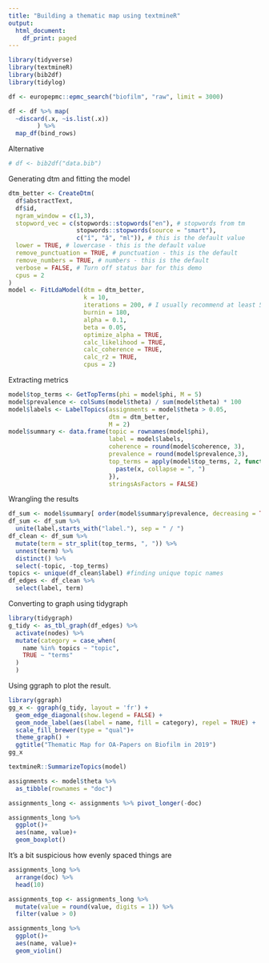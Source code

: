 ```yaml
---
title: "Building a thematic map using textmineR"
output:
  html_document:
    df_print: paged
---
```


```r
library(tidyverse)
library(textmineR)
library(bib2df)
library(tidylog)
```


```r
df <- europepmc::epmc_search("biofilm", "raw", limit = 3000)
```
```r
df <- df %>% map(
  ~discard(.x, ~is.list(.x))
        ) %>% 
  map_df(bind_rows)
```

Alternative
```r
# df <- bib2df("data.bib")
```

Generating dtm and fitting the model
```r
dtm_better <- CreateDtm(
  df$abstractText,
  df$id,
  ngram_window = c(1,3),
  stopword_vec = c(stopwords::stopwords("en"), # stopwords from tm
                   stopwords::stopwords(source = "smart"),
                   c("î", "â", "ml")), # this is the default value
  lower = TRUE, # lowercase - this is the default value
  remove_punctuation = TRUE, # punctuation - this is the default
  remove_numbers = TRUE, # numbers - this is the default
  verbose = FALSE, # Turn off status bar for this demo
  cpus = 2
)
model <- FitLdaModel(dtm = dtm_better, 
                     k = 10,
                     iterations = 200, # I usually recommend at least 500 iterations or more
                     burnin = 180,
                     alpha = 0.1,
                     beta = 0.05,
                     optimize_alpha = TRUE,
                     calc_likelihood = TRUE,
                     calc_coherence = TRUE,
                     calc_r2 = TRUE,
                     cpus = 2) 
```


Extracting metrics

```r
model$top_terms <- GetTopTerms(phi = model$phi, M = 5)
model$prevalence <- colSums(model$theta) / sum(model$theta) * 100
model$labels <- LabelTopics(assignments = model$theta > 0.05, 
                            dtm = dtm_better,
                            M = 2)
model$summary <- data.frame(topic = rownames(model$phi),
                            label = model$labels,
                            coherence = round(model$coherence, 3),
                            prevalence = round(model$prevalence,3),
                            top_terms = apply(model$top_terms, 2, function(x){
                              paste(x, collapse = ", ")
                            }),
                            stringsAsFactors = FALSE)
```


Wrangling the results
```r
df_sum <- model$summary[ order(model$summary$prevalence, decreasing = TRUE) , ][ 1:10 , ]
df_sum <- df_sum %>% 
  unite(label,starts_with("label."), sep = " / ")
df_clean <- df_sum %>%  
  mutate(term = str_split(top_terms, ", ")) %>% 
  unnest(term) %>% 
  distinct() %>% 
  select(-topic, -top_terms)
topics <- unique(df_clean$label) #finding unique topic names
df_edges <- df_clean %>% 
  select(label, term)
```

Converting to graph using tidygraph
```r
library(tidygraph)
g_tidy <- as_tbl_graph(df_edges) %>% 
  activate(nodes) %>% 
  mutate(category = case_when(
    name %in% topics ~ "topic",
    TRUE ~ "terms"
  )
  )
```


Using ggraph to plot the result. 

```r
library(ggraph)
gg_x <- ggraph(g_tidy, layout = 'fr') + 
  geom_edge_diagonal(show.legend = FALSE) + 
  geom_node_label(aes(label = name, fill = category), repel = TRUE) +
  scale_fill_brewer(type = "qual")+
  theme_graph() + 
  ggtitle("Thematic Map for OA-Papers on Biofilm in 2019")
gg_x
```

```r
textmineR::SummarizeTopics(model)
```

```r
assignments <- model$theta %>%
  as_tibble(rownames = "doc")
```

```r
assignments_long <- assignments %>% pivot_longer(-doc) 
```

```r
assignments_long %>% 
  ggplot()+
  aes(name, value)+
  geom_boxplot()
```

It's a bit suspicious how evenly spaced things are


```r
assignments_long %>% 
  arrange(doc) %>% 
  head(10)
```


```r
assignments_top <- assignments_long %>% 
  mutate(value = round(value, digits = 1)) %>% 
  filter(value > 0)
```

```r
assignments_long %>% 
  ggplot()+
  aes(name, value)+
  geom_violin()
```

